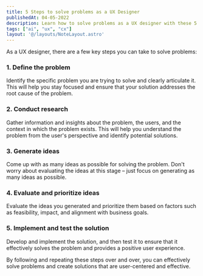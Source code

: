 ```yaml
---
title: 5 Steps to solve problems as a UX Designer
publishedAt: 04-05-2022
description: Learn how to solve problems as a UX designer with these 5 key steps. Define the problem, conduct research, generate ideas, evaluate and prioritize ideas, and implement and test the solution. Follow these steps to create user-centered solutions that effectively address the root cause of the problem.
tags: ["ai", "ux", "cx"]
layout: '@/layouts/NoteLayout.astro'
---
```


As a UX designer, there are a few key steps you can take to solve problems:

### 1. Define the problem
Identify the specific problem you are trying to solve and clearly articulate it. This will help you stay focused and ensure that your solution addresses the root cause of the problem.

### 2. Conduct research
Gather information and insights about the problem, the users, and the context in which the problem exists. This will help you understand the problem from the user's perspective and identify potential solutions.

### 3. Generate ideas
Come up with as many ideas as possible for solving the problem. Don't worry about evaluating the ideas at this stage – just focus on generating as many ideas as possible.

### 4. Evaluate and prioritize ideas
Evaluate the ideas you generated and prioritize them based on factors such as feasibility, impact, and alignment with business goals.

### 5. Implement and test the solution
Develop and implement the solution, and then test it to ensure that it effectively solves the problem and provides a positive user experience.


By following and repeating these steps over and over, you can effectively solve problems and create solutions that are user-centered and effective.